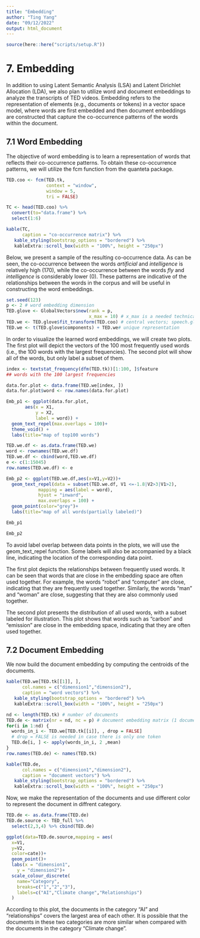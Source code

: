 ```yaml
---
title: "Embedding"
author: "Ting Yang"
date: "09/12/2022"
output: html_document
---
```


```r
source(here::here("scripts/setup.R"))
```

# 7. Embedding 

In addition to using Latent Semantic Analysis (LSA) and Latent Dirichlet Allocation (LDA), we also plan to utilize word and document embeddings to analyze the transcripts of TED videos. Embedding refers to the representation of elements (e.g., documents or tokens) in a vector space model, where words are first embedded and then document embeddings are constructed that capture the co-occurrence patterns of the words within the document.

## 7.1 Word Embedding

The objective of word embedding is to learn a representation of words that reflects their co-occurrence patterns. To obtain these co-occurrence patterns, we will utilize the fcm function from the quanteta package. 

```r
TED.coo <- fcm(TED.tk,
               context = "window",
               window = 5,
               tri = FALSE) 

TC <- head(TED.coo) %>% 
  convert(to="data.frame") %>% 
  select(1:6)

kable(TC,
      caption = "co-occurrence matrix") %>%
   kable_styling(bootstrap_options = "bordered") %>%
   kableExtra::scroll_box(width = "100%", height = "250px")
```

Below, we present a sample of the resulting co-occurrence data. As can be seen, the co-occurrence between the words *artificial* and *intelligence* is relatively high (170), while the co-occurrence between the words *fly* and *intelligence* is considerably lower (0). These patterns are indicative of the relationships between the words in the corpus and will be useful in constructing the word embeddings.

```r
set.seed(123)
p <- 2 # word embedding dimension
TED.glove <- GlobalVectors$new(rank = p,
                               x_max = 10) # x_max is a needed technical option
TED.we <- TED.glove$fit_transform(TED.coo) # central vectors; speech.glove$components contains the context vectors
TED.we <- t(TED.glove$components) + TED.we# unique representation
```

In order to visualize the learned word embeddings, we will create two plots. The first plot will depict the vectors of the 100 most frequently used words (i.e., the 100 words with the largest frequencies). The second plot will show all of the words, but only label a subset of them. 

```r
index <- textstat_frequency(dfm(TED.tk))[1:100, ]$feature
## words with the 100 largest frequencies

data.for.plot <- data.frame(TED.we[index, ])
data.for.plot$word <- row.names(data.for.plot)

Emb_p1 <- ggplot(data.for.plot, 
       aes(x = X1,
           y = X2,
           label = word)) +
  geom_text_repel(max.overlaps = 100)+
  theme_void() +
  labs(title="map of top100 words")

TED.we.df <- as.data.frame(TED.we)
word <- rownames(TED.we.df)
TED.we.df <- cbind(word,TED.we.df)
e <- c(1:15045)
row.names(TED.we.df) <- e

Emb_p2 <- ggplot(TED.we.df,aes(x=V1,y=V2))+
  geom_text_repel(data = subset(TED.we.df, V1 <=-1.8|V2>3|V1>2),
            mapping = aes(label = word),
            hjust = "inward",
            max.overlaps = 100) +
  geom_point(color="grey")+
  labs(title="map of all words(partially labeled)")

Emb_p1

Emb_p2
```

To avoid label overlap between data points in the plots, we will use the geom_text_repel function. Some labels will also be accompanied by a black line, indicating the location of the corresponding data point.

The first plot depicts the relationships between frequently used words. It can be seen that words that are close in the embedding space are often used together. For example, the words "robot" and "computer" are close, indicating that they are frequently used together. Similarly, the words "man" and "woman" are close, suggesting that they are also commonly used together.

The second plot presents the distribution of all used words, with a subset labeled for illustration. This plot shows that words such as "carbon" and "emission" are close in the embedding space, indicating that they are often used together. 

## 7.2 Document Embedding

We now build the document embedding by computing the centroids of the documents.

```r
kable(TED.we[TED.tk[[1]], ],
      col.names = c("dimension1","dimension2"),
      caption = "word vectors") %>%
   kable_styling(bootstrap_options = "bordered") %>%
   kableExtra::scroll_box(width = "100%", height = "250px")
```


```r
nd <- length(TED.tk) # number of documents
TED.de <- matrix(nr = nd, nc = p) # document embedding matrix (1 document per row)
for(i in 1:nd) {
  words_in_i <- TED.we[TED.tk[[i]], , drop = FALSE] 
  # drop = FALSE is needed in case there is only one token
  TED.de[i, ] <- apply(words_in_i, 2 ,mean)
}
row.names(TED.de) <- names(TED.tk)

kable(TED.de,
      col.names = c("dimension1","dimension2"),
      caption = "document vectors") %>%
   kable_styling(bootstrap_options = "bordered") %>%
   kableExtra::scroll_box(width = "100%", height = "250px")
```

Now, we make the representation of the documents and use different color to represent the document in diffrent category.
```r
TED.de <- as.data.frame(TED.de)
TED.de.source <- TED_full %>% 
  select(2,3,4) %>% cbind(TED.de) 

ggplot(data=TED.de.source,mapping = aes(
  x=V1,
  y=V2,
  color=cate))+
  geom_point()+
  labs(x = "dimension1",
    y = "dimension2")+
  scale_colour_discrete(
    name="Category",
    breaks=c("1","2","3"),
    labels=c("AI","Climate change","Relationships")
  )
```
According to this plot, the documents in the category "AI" and "relationships" covers the largest area of each other. It is possible that the documents in these two categories are more similar when compared with the documents in the category "Climate change".


